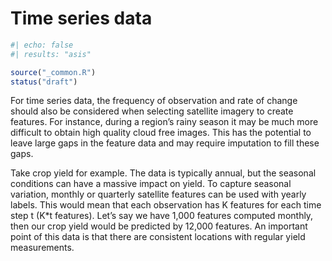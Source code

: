 # Time series data

```r
#| echo: false
#| results: "asis"

source("_common.R")
status("draft")
```

For time series data, the frequency of observation and rate of change should also be considered when selecting satellite imagery to create features. For instance, during a region's rainy season it may be much more difficult to obtain high quality cloud free images. This has the potential to leave large gaps in the feature data and may require imputation to fill these gaps.

Take crop yield for example. The data is typically annual, but the seasonal conditions can have a massive impact on yield. To capture seasonal variation, monthly or quarterly satellite features can be used with yearly labels. This would mean that each observation has K features for each time step t (K*t features). Let's say we have 1,000 features computed monthly, then our crop yield would be predicted by 12,000 features. An important point of this data is that there are consistent locations with regular yield measurements. 
